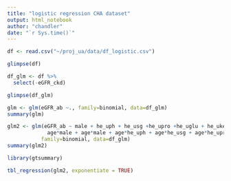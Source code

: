 ```yaml
---
title: "logistic regression CHA dataset"
output: html_notebook
author: "chandler"
date: "`r Sys.time()`"
---
```



```r
df <- read.csv("~/proj_ua/data/df_logistic.csv")

glimpse(df)

df_glm <- df %>%
  select(-eGFR_ckd)

glimpse(df_glm)
```
```r
glm <- glm(eGFR_ab ~., family=binomial, data=df_glm)
summary(glm)
```
```r
glm2 <- glm(eGFR_ab ~ male + he_uph + he_usg +he_upro +he_uglu + he_uket +he_ubil +he_ubld +he_uro +leucocyte + age +
             age*male + age*male + age*he_uph + age*he_usg + age*he_upro + age*he_uglu + age*he_uket + age*he_ubil + age*he_ubld + age*he_uro + age*leucocyte, 
           family=binomial, data=df_glm)
summary(glm2)
```

```r
library(gtsummary)

tbl_regression(glm2, exponentiate = TRUE)
```

